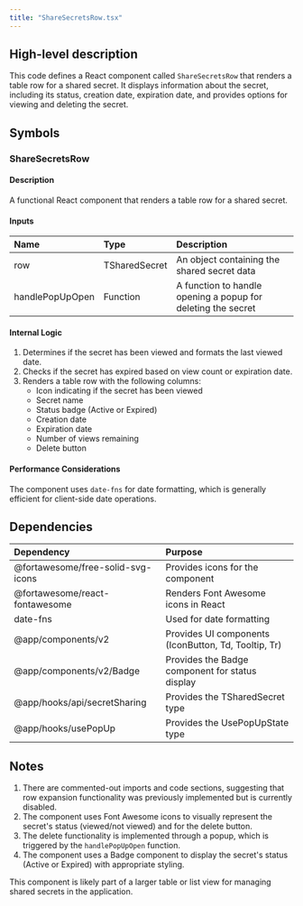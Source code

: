 ```yaml
---
title: "ShareSecretsRow.tsx"
---
```


## High-level description
This code defines a React component called `ShareSecretsRow` that renders a table row for a shared secret. It displays information about the secret, including its status, creation date, expiration date, and provides options for viewing and deleting the secret.

## Symbols

### ShareSecretsRow
#### Description
A functional React component that renders a table row for a shared secret.

#### Inputs
| Name | Type | Description |
|:-----|:-----|:------------|
| row | TSharedSecret | An object containing the shared secret data |
| handlePopUpOpen | Function | A function to handle opening a popup for deleting the secret |

#### Internal Logic
1. Determines if the secret has been viewed and formats the last viewed date.
2. Checks if the secret has expired based on view count or expiration date.
3. Renders a table row with the following columns:
   - Icon indicating if the secret has been viewed
   - Secret name
   - Status badge (Active or Expired)
   - Creation date
   - Expiration date
   - Number of views remaining
   - Delete button

#### Performance Considerations
The component uses `date-fns` for date formatting, which is generally efficient for client-side date operations.

## Dependencies
| Dependency | Purpose |
|:-----------|:--------|
| @fortawesome/free-solid-svg-icons | Provides icons for the component |
| @fortawesome/react-fontawesome | Renders Font Awesome icons in React |
| date-fns | Used for date formatting |
| @app/components/v2 | Provides UI components (IconButton, Td, Tooltip, Tr) |
| @app/components/v2/Badge | Provides the Badge component for status display |
| @app/hooks/api/secretSharing | Provides the TSharedSecret type |
| @app/hooks/usePopUp | Provides the UsePopUpState type |

## Notes
1. There are commented-out imports and code sections, suggesting that row expansion functionality was previously implemented but is currently disabled.
2. The component uses Font Awesome icons to visually represent the secret's status (viewed/not viewed) and for the delete button.
3. The delete functionality is implemented through a popup, which is triggered by the `handlePopUpOpen` function.
4. The component uses a Badge component to display the secret's status (Active or Expired) with appropriate styling.

This component is likely part of a larger table or list view for managing shared secrets in the application.